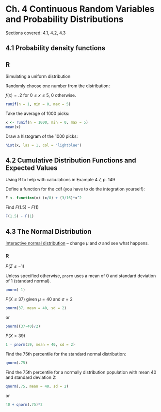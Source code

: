 # Ch. 4 Continuous Random Variables and Probability Distributions {-}

Sections covered: 4.1, 4.2, 4.3

## 4.1 Probability density functions {-}

## R {-}

Simulating a uniform distribution

Randomly choose one number from the distribution:

$f(x) = .2$ for $0 \leq x \leq 5$, 0 otherwise.

```r
runif(n = 1, min = 0, max = 5)
```

Take the average of 1000 picks:

```r
x <- runif(n = 1000, min = 0, max = 5)
mean(x)
```

Draw a histogram of the 1000 picks:
```r
hist(x, las = 1, col = "lightblue")
```


## 4.2 Cumulative Distribution Functions and Expected Values {-}

Using R to help with calculations in Example 4.7, p. 149

Define a function for the cdf (you have to do the integration yourself):

```r
F <- function(x) (x/8) + (3/16)*x^2
```

Find $F(1.5) - F(1)$

```r
F(1.5) - F(1)
```

## 4.3 The Normal Distribution {-}

[Interactive normal distribution](http://www.intmath.com/counting-probability/normal-distribution-graph-interactive.php
) -- change $\mu$ and $\sigma$ and see what happens.

### R {-}

$P(Z \leq -1)$

Unless specified otherwise, `pnorm` uses a mean of 0 and standard deviation of 1 (standard normal).

```r
pnorm(-1)
```

$P(X \leq 37)$ given $\mu = 40$ and $\sigma = 2$
```r
pnorm(37, mean = 40, sd = 2)
```

or

```r
pnorm((37-40)/2)
```

$P(X > 39)$
```r
1 - pnorm(39, mean = 40, sd = 2)
```

Find the 75th percentile for the standard normal distribution:
```r
qnorm(.75)
```

Find the 75th percentile for a normally distribution population with mean 40 and standard deviation 2:
```r
qnorm(.75, mean = 40, sd = 2)
```

or
```r
40 + qnorm(.75)*2
```


